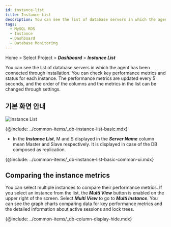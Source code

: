 ```yaml
---
id: instance-list
title: Instance List
description: You can see the list of database servers in which the agent has been installed.
tags:
  - MySQL RDS
  - Instance
  - Dashboard
  - Database Monitoring
---
```


Home > Select Project > **_Dashboard_** > **_Instance List_**

You can see the list of database servers in which the agent has been connected through installation. You can check key performance metrics and status for each instance. The performance metrics are updated every 5 seconds, and the order of the columns and the metrics in the list can be changed through settings.

## 기본 화면 안내

![Instance List](/img/mysql-rds-instancelist.png)

{@include: ../common-items/_db-instance-list-basic.mdx}  

-   In the **_Instance List_**, <span class='mark master'>M</span> and <span class='mark instance'>S</span> displayed in the **_Server Name_** column mean Master and Slave respectively. It is displayed in case of the DB composed as replication.

{@include: ../common-items/_db-instance-list-basic-common-ui.mdx} 

## Comparing the instance metrics

You can select multiple instances to compare their performance metrics. If you select an instance from the list, the **_Multi View_** button is enabled on the upper right of the screen. Select **_Multi View_** to go to **_Multi Instance_**. You can see the graph charts comparing data for key performance metrics and the detailed information about active sessions and lock trees. 

{@include: ../common-items/_db-column-display-hide.mdx}
